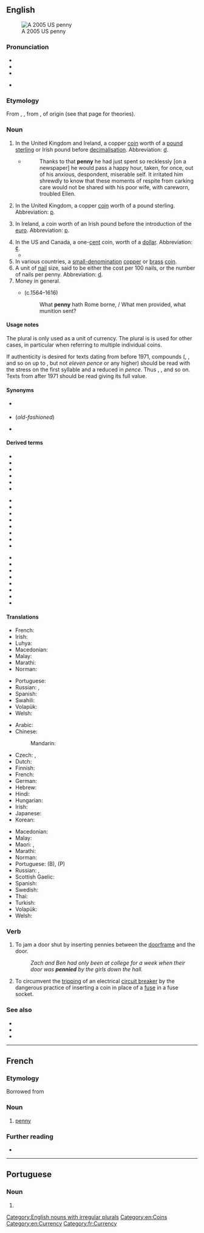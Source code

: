 {{also|Penny}}
==English==
[[Image:2005-Penny-Uncirculated-Obverse.png|thumb|A 2005 US penny]]

===Pronunciation===
* {{IPA|/ˈpɛ.ni/|lang=en}}
* {{audio|en-us-penny.ogg|Audio (US)|lang=en}}
* {{rhymes|ɛni|lang=en}}
* {{a|in compounds like "twopenny"|dated}} {{IPA|/pəni/|lang=en}}<!--with the stress on the first syllable, thus /ˈtupni/ˈθɹɛpni/ˈfɔpni/ and so on-->

===Etymology===
From {{etyl|ang|en}} {{m|ang|penning}}, {{m|ang|penniġ}}, from {{etyl|gem-pro|en}} {{m|gem-pro|*panningaz}}, of {{unk.|en|title=uncertain}} origin (see that page for theories).

===Noun===
{{en-noun|pennies|pence}}

# {{lb|en|historical}} In the United Kingdom and Ireland, a copper [[coin]] worth {{frac|240}} of a [[pound sterling]] or Irish pound before [[decimalisation]]. Abbreviation: [[d]].
#* {{RQ:BLwnds TLdgr|I|0056}}
#*: Thanks to that '''penny''' he had just spent so recklessly [on a newspaper] he would pass a happy hour, taken, for once, out of his anxious, despondent, miserable self. It irritated him shrewdly to know that these moments of respite from carking care would not be shared with his poor wife, with careworn, troubled Ellen.
# In the United Kingdom, a copper [[coin]] worth {{frac|100}} of a pound sterling. Abbreviation: [[p]].
# {{lb|en|historical}} In Ireland, a coin worth {{frac|100}} of an Irish pound before the introduction of the [[euro]]. Abbreviation: [[p]].
# In the US and Canada, a one-[[cent]] coin, worth {{frac|100}} of a [[dollar]]. Abbreviation: [[¢]].
#*{{quote-video||date=Nov 22 2015|{{w|John Oliver}}|{{w|Last Week Tonight with John Oliver}}|3|35|episode=Pennies|network=HBO||Holy shit! A hundred and eleven '''pennies'''! At that point, that dog had more Lincoln in him than Mary Todd.}}
# In various countries, a [[small-denomination]] [[copper]] or [[brass]] [[coin]].
# A unit of [[nail]] size, said to be either the cost per 100 nails, or the number of nails per penny. Abbreviation: [[d]].
# Money in general.
#: {{ux|en|to turn an honest '''penny'''}}
#* {{w|William Shakespeare}} (c.1564–1616)
#*: What '''penny''' hath Rome borne, / What men provided, what munition sent?

====Usage notes====
The plural {{m|en|pence}} is only used as a unit of currency. The plural is {{m|en|pennies}} is used for other cases, in particular when referring to multiple individual coins.

If authenticity is desired for texts dating from before 1971, compounds ({{m|en|twopence}}, {{m|en|threepence}}, {{m|en|fourpence}} and so on up to {{m|en|tenpence}}, but not ''eleven pence'' or any higher) should be read with the stress on the first syllable and a reduced {{IPAchar|/ə/}} in ''pence''. Thus {{IPAchar|/ˈtʌpəns/}},  {{IPAchar|/ˈθɹɛpəns/}}, {{IPAchar|/ˈfɔːpəns/}} and so on. Texts from after 1971 should be read giving {{IPAchar|/ɛ/}} its full value.

====Synonyms====
* {{sense|{{frac|240}} of a pound sterling}} {{l|en|old penny}}
* {{sense|{{frac|100}} of a pound sterling}} {{l|en|new penny}} (''old-fashioned'')
* {{sense|one-cent coin}} {{l|en|cent}}

====Derived terms====
{{rel-top3|Terms derived from ''penny'' (noun)}}
* {{l|en|a bad penny always turns up}}
* {{l|en|bad penny}}
* {{l|en|eightpenny nail}}
* {{l|en|fourpenny nail}}
* {{l|en|in for a penny, in for a pound}}
* {{l|en|pence}}
{{rel-mid3}}
* {{l|en|penniless}}
* {{l|en|penny ante}}
* {{l|en|penny arcade}}
* {{l|en|Penny Black}}
* {{l|en|penny dreadful}}
* {{l|en|penny-farthing}}
* {{l|en|penny-father}}
* {{l|en|penny for one's thoughts}}
{{rel-mid3}}
* {{l|en|penny pincher}}
* {{l|en|penny wedding}}
* {{l|en|penny whistle}}
* {{l|en|pretty penny}}
* {{l|en|sixpenny nail}}
* {{l|en|spend a penny}}
* {{l|en|tenpenny nail}}
* {{l|en|watch the pennies}}
{{rel-bottom}}

====Translations====
{{trans-top|1/240 of a pound sterling or Irish pound}}
* French: {{t+|fr|penny|m}}
* Irish: {{t|ga|pingin|f}}
* Luhya: {{t|luy|litong'olo}}
* Macedonian: {{t|mk|пе́ни|n}}
* Malay: {{t|ms|peni}}
* Marathi: {{t|mr|पेनी|sc=Deva}}
* Norman: {{t|nrf|pénîn|m}}
{{trans-mid}}
* Portuguese: {{t+|pt|pêni|m}}
* Russian: {{t+|ru|пе́нни|n}}, {{t+|ru|пенс|m}}
* Spanish: {{t+|es|penique|m}}
* Swahili: {{t+|sw|peni}}
* Volapük: {{t+|vo|pänid}}
* Welsh: {{t+|cy|ceiniog}}
{{trans-bottom}}

{{trans-top|1/100 of a pound sterling or British pound}}
* Arabic: {{t|ar|بِنْس|m}}
* Chinese:
*: Mandarin: {{t+|cmn|便士|tr=biànshì|sc=Hani}}
* Czech: {{t+|cs|cent}}, {{t+|cs|penny}}
* Dutch: {{t|nl|penny|m}}
* Finnish: {{t+|fi|penny}}
* French: {{t+|fr|penny|m}}
* German: {{t+|de|Penny|m}}
* Hebrew: {{t|he|פֶּנִי|tr=péni}}
* Hindi: {{t+|hi|पेनी|f|sc=Deva}}
* Hungarian: {{t+|hu|penny}}
* Irish: {{t|ga|pingin|f}}
* Japanese: {{t|ja|ペニー|tr=penī|sc=Jpan}}
* Korean: {{t|ko|페니|sc=Kore}}
{{trans-mid}}
* Macedonian: {{t|mk|пе́ни|n}}
* Malay: {{t|ms|peni}}
* Maori: {{t|mi|kapa}}, {{t|mi|pene}}
* Marathi: {{t|mr|पेनी|sc=Deva}}
* Norman: {{t|nrf|pénîn|m}}
* Portuguese: {{t+|pt|pêni|m}} (B), {{t+|pt|péni|m}} (P)
* Russian: {{t+|ru|пе́нни|n}}, {{t+|ru|пенс|m}}
* Scottish Gaelic: {{t|gd|sgillinn|f}}
* Spanish: {{t+|es|penique|m}}
* Swedish: {{t+|sv|penny|c}}
* Thai: {{t|th|เพนนี|tr=peen-nii|sc=Thai}}
* Turkish: {{t+|tr|peni}}
* Volapük: {{t+|vo|pänid}}
* Welsh: {{t+|cy|ceiniog}}
{{trans-bottom}}

{{trans-see|one-cent coin in US and Canada|[[cent#Translations|cent]]}}

===Verb===
{{en-verb|pennies|pennying|pennied}}

# {{lb|en|slang}} To jam a door shut by inserting pennies between the [[doorframe]] and the door.
#: ''Zach and Ben had only been at college for a week when their door was '''pennied''' by the girls down the hall.''
# {{lb|en|electronics}} To circumvent the [[trip|tripping]] of an electrical [[circuit breaker]] by the dangerous practice of inserting a coin in place of a [[fuse]] in a fuse socket.

===See also===
* {{l|en|d}}
* {{l|en|cent}}
* {{l|en|the penny drops}}

[[Category:English nouns with irregular plurals]]
[[Category:en:Coins]]
[[Category:en:Currency]]

----

==French==

===Etymology===
Borrowed from {{etyl|en|fr}}

===Noun===
{{fr-noun|m}}

# [[penny#English|penny]]

===Further reading===
* {{R:TLFi}}

[[Category:fr:Currency]]

----

==Portuguese==

===Noun===
{{pt-noun|m|pennies}}

# {{alternative spelling of|péni|lang=pt}}